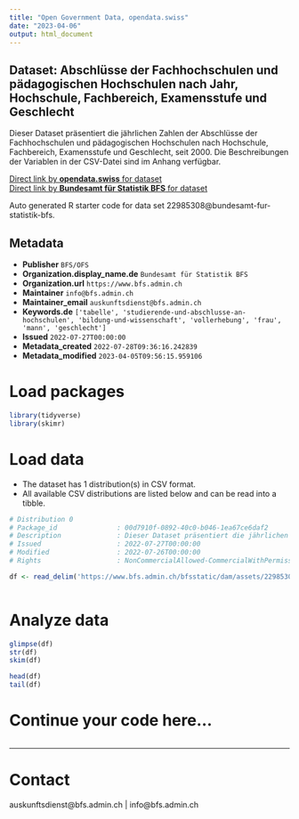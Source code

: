 ```yaml
---
title: "Open Government Data, opendata.swiss"
date: "2023-04-06"
output: html_document
---
```


## Dataset: Abschlüsse der Fachhochschulen und pädagogischen Hochschulen nach Jahr, Hochschule, Fachbereich, Examensstufe und Geschlecht

Dieser Dataset präsentiert die jährlichen Zahlen der Abschlüsse der Fachhochschulen und pädagogischen Hochschulen nach Hochschule, Fachbereich, Examensstufe und Geschlecht, seit 2000. Die Beschreibungen der Variablen in der CSV-Datei sind im Anhang verfügbar.

[Direct link by **opendata.swiss** for dataset](https://opendata.swiss/de/dataset/abschlusse-der-fachhochschulen-und-padagogischen-hochschulen-nach-jahr-hochschule-fachbereich-e1)<br>
[Direct link by **Bundesamt für Statistik BFS** for dataset](https://www.bfs.admin.ch/asset/de/ts-x-15.03.04.04_detail)

Auto generated R starter code for data set 22985308@bundesamt-fur-statistik-bfs.

## Metadata

- **Publisher** `BFS/OFS`
- **Organization.display_name.de** `Bundesamt für Statistik BFS`
- **Organization.url** `https://www.bfs.admin.ch`
- **Maintainer** `info@bfs.admin.ch`
- **Maintainer_email** `auskunftsdienst@bfs.admin.ch`
- **Keywords.de** `['tabelle', 'studierende-und-abschlusse-an-hochschulen', 'bildung-und-wissenschaft', 'vollerhebung', 'frau', 'mann', 'geschlecht']`
- **Issued** `2022-07-27T00:00:00`
- **Metadata_created** `2022-07-28T09:36:16.242839`
- **Metadata_modified** `2023-04-05T09:56:15.959106`


# Load packages

```r

library(tidyverse)
library(skimr)

```

# Load data

-   The dataset has 1 distribution(s) in CSV format.
-   All available CSV distributions are listed below and can be read into a tibble.

```r

# Distribution 0
# Package_id               : 00d7910f-0892-40c0-b046-1ea67ce6daf2
# Description              : Dieser Dataset präsentiert die jährlichen Zahlen der Abschlüsse der Fachhochschulen und pädagogischen Hochschulen nach Hochschule, Fachbereich, Examensstufe und Geschlecht, seit 2000. Die Beschreibungen der Variablen in der CSV-Datei sind im Anhang verfügbar.
# Issued                   : 2022-07-27T00:00:00
# Modified                 : 2022-07-26T00:00:00
# Rights                   : NonCommercialAllowed-CommercialWithPermission-ReferenceRequired

df <- read_delim('https://www.bfs.admin.ch/bfsstatic/dam/assets/22985309/master')



```

# Analyze data

```r

glimpse(df)
str(df)
skim(df)

head(df)
tail(df)

```

# Continue your code here...

```r

```

------------------------------------------------------------------------

# Contact

auskunftsdienst@bfs.admin.ch | info@bfs.admin.ch
